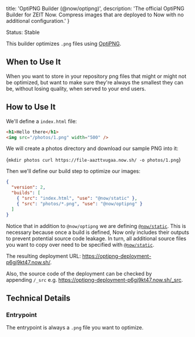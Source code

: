 
  title: 'OptiPNG Builder (@now/optipng)',
  description:
    'The official OptiPNG Builder for ZEIT Now. Compress images that are deployed to Now with no additional configuration.'
}

<Tag>Status: Stable</Tag>

This builder optimizes `.png` files using [OptiPNG](http://optipng.sourceforge.net/).

## When to Use It

When you want to store in your repository png files that might or might not be optimized, but want to make sure they're always the smallest they can be, without losing quality, when served to your end users.

## How to Use It

We'll define a `index.html` file:

```html
<h1>Hello there</h1>
<img src="/photos/1.png" width="500" />
```

We will create a photos directory and download our sample PNG into it:

<TerminalInput>{`mkdir photos
curl https://file-aazttvugaa.now.sh/ -o photos/1.png`}</TerminalInput>

Then we'll define our build step to optimize our images:

```json
{
  "version": 2,
  "builds": [
    { "src": "index.html", "use": "@now/static" },
    { "src": "photos/*.png", "use": "@now/optipng" }
  ]
}
```

Notice that in addition to `@now/optipng` we are defining [`@now/static`](/docs/v2/deployments/official-builders/static-now-static). This is necessary because once a build is defined, Now only includes their outputs to prevent potential source code leakage. In turn, all additional source files you want to copy over need to be specified with [`@now/static`](/docs/v2/deployments/official-builders/static-now-static).

The resulting deployment URL: https://optipng-deployment-p6gj9kt47.now.sh/.

Also, the source code of the deployment can be checked by appending `/_src` e.g. https://optipng-deployment-p6gj9kt47.now.sh/_src.

## Technical Details

### Entrypoint

The entrypoint is always a `.png` file you want to optimize.

